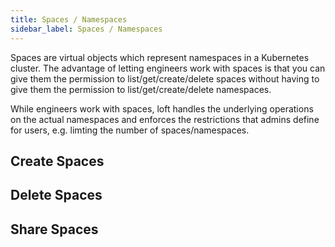 ```yaml
---
title: Spaces / Namespaces
sidebar_label: Spaces / Namespaces
---
```



Spaces are virtual objects which represent namespaces in a Kubernetes cluster. The advantage of letting engineers work with spaces is that you can give them the permission to list/get/create/delete spaces without having to give them the permission to list/get/create/delete namespaces.

While engineers work with spaces, loft handles the underlying operations on the actual namespaces and enforces the restrictions that admins define for users, e.g. limting the number of spaces/namespaces.


## Create Spaces
<CreateSpacesFragment/>


## Delete Spaces
<DeleteSpacesFragment/>


## Share Spaces
<ShareSpacesFragment/>
